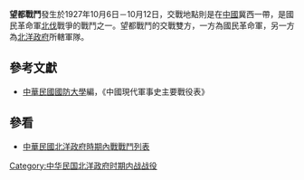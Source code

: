 {{Infobox Military Conflict|
campaign=|
image=|
caption=|
conflict=望都戰鬥|
date=1927年10月6日－10月12日|
place=[[中國|中國]]冀西|
result=國民革命軍遭受攻擊，奉軍順利佔領望都西南之清風店並繼續增加援軍，12日後，國民革命軍向西撤退至曲陽及獲鹿等地|
combatant1=[[國民革命軍|國民革命軍]]二軍二師、四師|
combatant2=奉軍| 
commander1=|
commander2=|
strength1=|
strength2=|
casualties1=|
casualties2=|
}}
'''望都戰鬥'''發生於1927年10月6日－10月12日，交戰地點則是在[[中國|中國]]冀西一帶，是國民革命軍[[北伐|北伐]]戰爭的戰鬥之一。望都戰鬥的交戰雙方，一方為國民革命軍，另一方為[[北洋政府|北洋政府]]所轄軍隊。
==參考文獻==
*[[中華民國|中華民國]][[國防大學_(臺灣)|國防大學]]編，《中國現代軍事史主要戰役表》
==參看==
*[[中華民國北洋政府時期內戰戰鬥列表|中華民國北洋政府時期內戰戰鬥列表]]
[[Category:中华民国北洋政府时期内战战役|Category:中华民国北洋政府时期内战战役]]